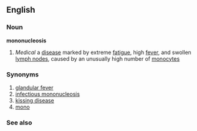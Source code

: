 ==English==
===Noun===
'''mononucleosis'''
#''Medical''  a [[disease]] marked by extreme [[fatigue]], high [[fever]], and swollen [[lymph node]]s, caused by an unusually high number of [[monocyte]]s
===Synonyms===
#[[glandular fever]]
#[[infectious mononucleosis]]
#[[kissing disease]]
#[[mono]]
===See also===